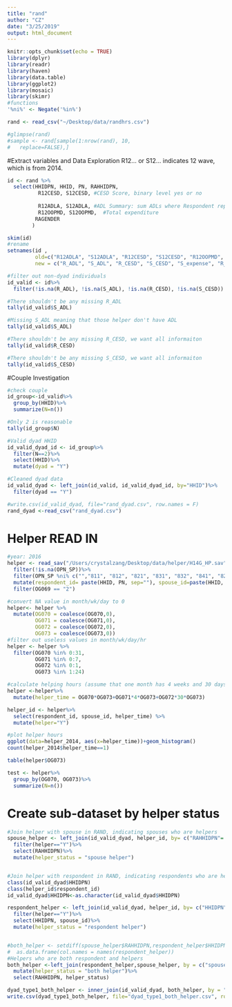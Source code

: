 ```yaml
---
title: "rand"
author: "CZ"
date: "3/25/2019"
output: html_document
---
```


```r
knitr::opts_chunk$set(echo = TRUE)
library(dplyr)
library(readr)
library(haven)
library(data.table)
library(ggplot2)
library(mosaic)
library(skimr)
#functions
'%ni%' <- Negate('%in%')
```

```r
rand <- read_csv("~/Desktop/data/randhrs.csv")

#glimpse(rand)
#sample <- rand[sample(1:nrow(rand), 10,
#   replace=FALSE),]
```


#Extract variables and Data Exploration
R12... or S12... indicates 12 wave, which is from 2014. 
```r
id <- rand %>%
  select(HHIDPN, HHID, PN, RAHHIDPN,
          R12CESD, S12CESD, #CESD Score, binary level yes or no
         
          R12ADLA, S12ADLA, #ADL Summary: sum ADLs where Respondent reports any difficulty
          R12OOPMD, S12OOPMD,  #Total expenditure
         RAGENDER
        )

skim(id)
#rename
setnames(id ,
         old=c("R12ADLA", "S12ADLA", "R12CESD", "S12CESD", "R12OOPMD", "S12OOPMD", "RAGENDER"),
         new = c("R_ADL", "S_ADL", "R_CESD", "S_CESD", "S_expense", "R_expense", "sex"))

#filter out non-dyad individuals
id_valid <- id%>%
  filter(!is.na(R_ADL), !is.na(S_ADL), !is.na(R_CESD), !is.na(S_CESD))

#There shouldn't be any missing R_ADL
tally(id_valid$S_ADL)

#Missing S_ADL meaning that those helper don't have ADL
tally(id_valid$S_ADL)

#There shouldn't be any missing R_CESD, we want all informaiton
tally(id_valid$R_CESD)

#There shouldn't be any missing S_CESD, we want all informaiton
tally(id_valid$S_CESD)
```

#Couple Investigation
```r
#check couple
id_group<-id_valid%>%
  group_by(HHID)%>%
  summarize(N=n())

#Only 2 is reasonable
tally(id_group$N)

#Valid dyad HHID 
id_valid_dyad_id <- id_group%>%
  filter(N==2)%>%
  select(HHID)%>%
  mutate(dyad = "Y")

#Cleaned dyad data
id_valid_dyad <- left_join(id_valid, id_valid_dyad_id, by="HHID")%>%
  filter(dyad == "Y")

#write.csv(id_valid_dyad, file="rand_dyad.csv", row.names = F)
rand_dyad <-read_csv("rand_dyad.csv") 
```


# Helper READ IN
```r
#year: 2016
helper <- read_sav("/Users/crystalzang/Desktop/data/helper/H14G_HP.sav", encoding = NULL, user_na = FALSE)%>%
  filter(!is.na(OPN_SP))%>%
  filter(OPN_SP %ni% c("","811", "812", "821", "831", "832", "841", "822"))%>%
  mutate(respondent_id= paste(HHID, PN, sep=""), spouse_id=paste(HHID, OPN_SP, sep=""))%>%
  filter(OG069 == "2")

#convert NA value in month/wk/day to 0 
helper<- helper %>%
  mutate(OG070 = coalesce(OG070,0),
         OG071 = coalesce(OG071,0),
         OG072 = coalesce(OG072,0),
         OG073 = coalesce(OG073,0))
#filter out useless values in month/wk/day/hr
helper <- helper %>%
  filter(OG070 %in% 0:31,
         OG071 %in% 0:7,
         OG072 %in% 0:1,
         OG073 %in% 1:24)

#calculate helping hours (assume that one month has 4 weeks and 30 days)
helper <-helper%>%
  mutate(helper_time = OG070*OG073+OG071*4*OG073+OG072*30*OG073)

helper_id <- helper%>%
  select(respondent_id, spouse_id, helper_time) %>% 
  mutate(helper="Y")
```

```r
#plot helper hours
ggplot(data=helper_2014, aes(x=helper_time))+geom_histogram()
count(helper_2014$helper_time==1)

table(helper$OG073)

test <- helper%>%
  group_by(OG070, OG073)%>%
  summarize(N=n())
```


# Create sub-dataset by helper status
```r
#Join helper with spouse in RAND, indicating spouses who are helpers
spouse_helper <- left_join(id_valid_dyad, helper_id, by= c("RAHHIDPN"= "respondent_id"))%>%
  filter(helper=="Y")%>%
  select(RAHHIDPN)%>%
  mutate(helper_status = "spouse helper")


#Join helper with respondent in RAND, indicating respondents who are helpers
class(id_valid_dyad$HHIDPN)
class(helper_id$respondent_id)
id_valid_dyad$HHIDPN<-as.character(id_valid_dyad$HHIDPN)

respondent_helper <- left_join(id_valid_dyad, helper_id, by= c("HHIDPN"= "respondent_id"))%>%
  filter(helper=="Y")%>%
  select(HHIDPN, spouse_id)%>%
  mutate(helper_status = "respondent helper")


#both_helper <- setdiff(spouse_helper$RAHHIDPN,respondent_helper$HHIDPN)%>%
#  as.data.frame(col.names = names(respondent_helper))
#Helpers who are both respondent and helpers
both_helper <-left_join(respondent_helper,spouse_helper, by = c("spouse_id" = "RAHHIDPN"))%>%
  mutate(helper_status = "both helper")%>%
  select(RAHHIDPN, helper_status)

```



```r
dyad_type1_both_helper <- inner_join(id_valid_dyad, both_helper, by = "RAHHIDPN")
write.csv(dyad_type1_both_helper, file="dyad_type1_both_helper.csv", row.names = F)


```

